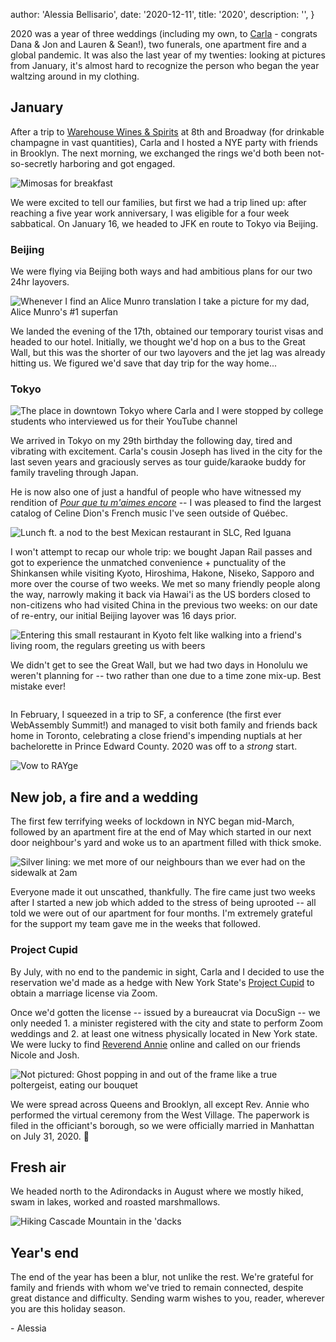 
  author: 'Alessia Bellisario',
  date: '2020-12-11',
  title: '2020',
  description: '',
}


2020 was a year of three weddings (including my own, to [Carla](https://twitter.com/csandersonlaw) - congrats Dana & Jon and Lauren & Sean!), two funerals, one apartment fire and a global pandemic. It was also the last year of my twenties: looking at pictures from January, it's almost hard to recognize the person who began the year waltzing around in my clothing.

## January

After a trip to [Warehouse Wines & Spirits](https://www.warehousewinesandspirits.com/) at 8th and Broadway (for drinkable champagne in vast quantities), Carla and I hosted a NYE party with friends in Brooklyn. The next morning, we exchanged the rings we'd both been not-so-secretly harboring and got engaged.

<Image src={engagement} alt="Mimosas for breakfast" />

We were excited to tell our families, but first we had a trip lined up: after reaching a five year work anniversary, I was eligible for a four week sabbatical. On January 16, we headed to JFK en route to Tokyo via Beijing.

### Beijing

We were flying via Beijing both ways and had ambitious plans for our two 24hr layovers.

<Image
  src={beijing}
  alt="Whenever I find an Alice Munro translation I take a picture for my dad, Alice Munro's #1 superfan"
/>

We landed the evening of the 17th, obtained our temporary tourist visas and headed to our hotel. Initially, we thought we'd hop on a bus to the Great Wall, but this was the shorter of our two layovers and the jet lag was already hitting us. We figured we'd save that day trip for the way home...

### Tokyo

<Image
  src={japanSteps}
  alt="The place in downtown Tokyo where Carla and I were stopped by college students who interviewed us for their YouTube channel"
/>

We arrived in Tokyo on my 29th birthday the following day, tired and vibrating with excitement. Carla's cousin Joseph has lived in the city for the last seven years and graciously serves as tour guide/karaoke buddy for family traveling through Japan.

He is now also one of just a handful of people who have witnessed my rendition of [_Pour que tu m'aimes encore_](https://www.youtube.com/watch?v=AzaTyxMduH4) -- I was pleased to find the largest catalog of Celine Dion's French music I've seen outside of Québec.

<Image
  src={japanLunch}
  alt="Lunch ft. a nod to the best Mexican restaurant in SLC, Red Iguana"
/>

I won't attempt to recap our whole trip: we bought Japan Rail passes and got to experience the unmatched convenience + punctuality of the Shinkansen while visiting Kyoto, Hiroshima, Hakone, Niseko, Sapporo and more over the course of two weeks. We met so many friendly people along the way, narrowly making it back via Hawai'i as the US borders closed to non-citizens who had visited China in the previous two weeks: on our date of re-entry, our initial Beijing layover was 16 days prior.

<Image
  src={japanFriends}
  alt="Entering this small restaurant in Kyoto felt like walking into a friend's living room, the regulars greeting us with beers"
/>

We didn't get to see the Great Wall, but we had two days in Honolulu we weren't planning for -- two rather than one due to a time zone mix-up. Best mistake ever!

<Image src={hawaii} alt="" />

In February, I squeezed in a trip to SF, a conference (the first ever WebAssembly Summit!) and managed to visit both family and friends back home in Toronto, celebrating a close friend's impending nuptials at her bachelorette in Prince Edward County. 2020 was off to a _strong_ start.

<Image src={pec} alt="Vow to RAYge" />

## New job, a fire and a wedding

The first few terrifying weeks of lockdown in NYC began mid-March, followed by an apartment fire at the end of May which started in our next door neighbour's yard and woke us to an apartment filled with thick smoke.

<Image
  src={fire}
  alt="Silver lining: we met more of our neighbours than we ever had on the sidewalk at 2am"
/>

Everyone made it out unscathed, thankfully. The fire came just two weeks after I started a new job which added to the stress of being uprooted -- all told we were out of our apartment for four months. I'm extremely grateful for the support my team gave me in the weeks that followed.

### Project Cupid

By July, with no end to the pandemic in sight, Carla and I decided to use the reservation we'd made as a hedge with New York State's [Project Cupid](nyc.gov/Cupid) to obtain a marriage license via Zoom.

Once we'd gotten the license -- issued by a bureaucrat via DocuSign -- we only needed 1. a minister registered with the city and state to perform Zoom weddings and 2. at least one witness physically located in New York state. We were lucky to find [Reverend Annie](https://www.revannienyc.com/) online and called on our friends Nicole and Josh.

<Image
  src={wedding}
  alt="Not pictured: Ghost popping in and out of the frame like a true poltergeist, eating our bouquet"
/>

We were spread across Queens and Brooklyn, all except Rev. Annie who performed the virtual ceremony from the West Village. The paperwork is filed in the officiant's borough, so we were officially married in Manhattan on July 31, 2020. 🎉

## Fresh air

We headed north to the Adirondacks in August where we mostly hiked, swam in lakes, worked and roasted marshmallows.

<Image src={dacks} alt="Hiking Cascade Mountain in the 'dacks" />

## Year's end

The end of the year has been a blur, not unlike the rest. We're grateful for family and friends with whom we've tried to remain connected, despite great distance and difficulty. Sending warm wishes to you, reader, wherever you are this holiday season.

\- Alessia

<Image src={japanStreet} alt="" />
